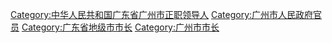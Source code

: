 [[Category:中华人民共和国广东省广州市正职领导人|Category:中华人民共和国广东省广州市正职领导人]]
[[Category:广州市人民政府官员|Category:广州市人民政府官员]]
[[Category:广东省地级市市长|Category:广东省地级市市长]]
[[Category:广州市市长|Category:广州市市长]]